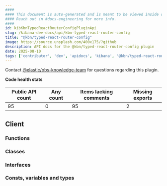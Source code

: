 ```yaml
---
####
#### This document is auto-generated and is meant to be viewed inside our experimental, new docs system.
#### Reach out in #docs-engineering for more info.
####
id: kibKbnTypedReactRouterConfigPluginApi
slug: /kibana-dev-docs/api/kbn-typed-react-router-config
title: "@kbn/typed-react-router-config"
image: https://source.unsplash.com/400x175/?github
description: API docs for the @kbn/typed-react-router-config plugin
date: 2025-08-10
tags: ['contributor', 'dev', 'apidocs', 'kibana', '@kbn/typed-react-router-config']
---
```




Contact [@elastic/obs-knowledge-team](https://github.com/orgs/elastic/teams/obs-knowledge-team) for questions regarding this plugin.

**Code health stats**

| Public API count  | Any count | Items lacking comments | Missing exports |
|-------------------|-----------|------------------------|-----------------|
| 95 | 0 | 95 | 2 |

## Client

### Functions
<DocDefinitionList data={kbnTypedReactRouterConfigObj.client.functions}/>

### Classes
<DocDefinitionList data={kbnTypedReactRouterConfigObj.client.classes}/>

### Interfaces
<DocDefinitionList data={kbnTypedReactRouterConfigObj.client.interfaces}/>

### Consts, variables and types
<DocDefinitionList data={kbnTypedReactRouterConfigObj.client.misc}/>

